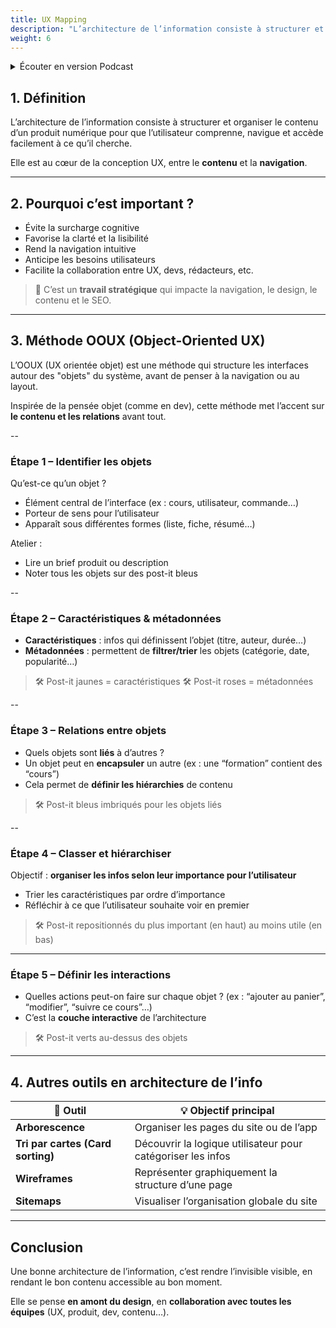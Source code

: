 ```yaml
---
title: UX Mapping
description: "L’architecture de l’information consiste à structurer et organiser le contenu d’un produit numérique pour que l’utilisateur comprenne, navigue et accède facilement à ce qu’il cherche."
weight: 6
---
```



<details>
    <summary>Écouter en version Podcast</summary>
> [!INFO] Information
> Disponible en podcast audio. (Généré par IA avec NoteBook LM by Google)
>
> <br />
> [En savoir plus](/fr/why-ai-podcast)

<SrtPlayer
  client:only="react"
  audioSrc="/podcasts/information-architecture.mp3"
  srtUrl="/podcasts/information-architecture.srt"
/>
</details>

## 1. Définition

L’architecture de l’information consiste à structurer et organiser le contenu d’un produit numérique pour que l’utilisateur comprenne, navigue et accède facilement à ce qu’il cherche.

Elle est au cœur de la conception UX, entre le **contenu** et la **navigation**.

---

## 2. Pourquoi c’est important ?

- Évite la surcharge cognitive
- Favorise la clarté et la lisibilité
- Rend la navigation intuitive
- Anticipe les besoins utilisateurs
- Facilite la collaboration entre UX, devs, rédacteurs, etc.

> 📌 C’est un **travail stratégique** qui impacte la navigation, le design, le contenu et le SEO.

---

## 3. Méthode OOUX (Object-Oriented UX)

L’OOUX (UX orientée objet) est une méthode qui structure les interfaces autour des "objets" du système, avant de penser à la navigation ou au layout.

Inspirée de la pensée objet (comme en dev), cette méthode met l’accent sur **le contenu et les relations** avant tout.

--

### Étape 1 – Identifier les objets

Qu’est-ce qu’un objet ?

- Élément central de l’interface (ex : cours, utilisateur, commande…)
- Porteur de sens pour l’utilisateur
- Apparaît sous différentes formes (liste, fiche, résumé…)

Atelier :

- Lire un brief produit ou description
- Noter tous les objets sur des post-it bleus

--

### Étape 2 – Caractéristiques & métadonnées

- **Caractéristiques** : infos qui définissent l’objet (titre, auteur, durée…)
- **Métadonnées** : permettent de **filtrer/trier** les objets (catégorie, date, popularité…)

> 🛠 Post-it jaunes = caractéristiques
> 🛠 Post-it roses = métadonnées

--

### Étape 3 – Relations entre objets

- Quels objets sont **liés** à d’autres ?
- Un objet peut en **encapsuler** un autre (ex : une “formation” contient des “cours”)
- Cela permet de **définir les hiérarchies** de contenu

> 🛠 Post-it bleus imbriqués pour les objets liés

--

### Étape 4 – Classer et hiérarchiser

Objectif : **organiser les infos selon leur importance pour l’utilisateur**

- Trier les caractéristiques par ordre d’importance
- Réfléchir à ce que l’utilisateur souhaite voir en premier

> 🛠 Post-it repositionnés du plus important (en haut) au moins utile (en bas)

---

### Étape 5 – Définir les interactions

- Quelles actions peut-on faire sur chaque objet ? (ex : “ajouter au panier”, “modifier”, “suivre ce cours”…)
- C’est la **couche interactive** de l’architecture

> 🛠 Post-it verts au-dessus des objets

---

## 4. Autres outils en architecture de l’info

| 🧰 Outil                          | 💡 Objectif principal                                       |
| --------------------------------- | ----------------------------------------------------------- |
| **Arborescence**                  | Organiser les pages du site ou de l’app                     |
| **Tri par cartes (Card sorting)** | Découvrir la logique utilisateur pour catégoriser les infos |
| **Wireframes**                    | Représenter graphiquement la structure d’une page           |
| **Sitemaps**                      | Visualiser l’organisation globale du site                   |

---

## Conclusion

Une bonne architecture de l’information, c’est rendre l’invisible visible, en rendant le bon contenu accessible au bon moment.

Elle se pense **en amont du design**, en **collaboration avec toutes les équipes** (UX, produit, dev, contenu…).
